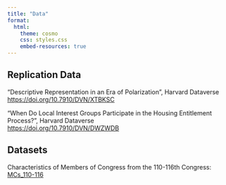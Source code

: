 ```yaml
---
title: "Data"
format:
  html:
    theme: cosmo
    css: styles.css
    embed-resources: true
---
```



## Replication Data

"Descriptive Representation in an Era of Polarization", Harvard Dataverse\
<a href="https://doi.org/10.7910/DVN/XTBKSC" target="_blank">https://doi.org/10.7910/DVN/XTBKSC</a>

"When Do Local Interest Groups Participate in the Housing Entitlement Process?", Harvard Dataverse\
<a href="https://doi.org/10.7910/DVN/DWZWDB" target="_blank">https://doi.org/10.7910/DVN/DWZWDB</a>

## Datasets

Characteristics of Members of Congress from the 110-116th Congress: <a href="https://github.com/a-weissman/MCs_110-116" target="_blank">MCs_110-116</a>
